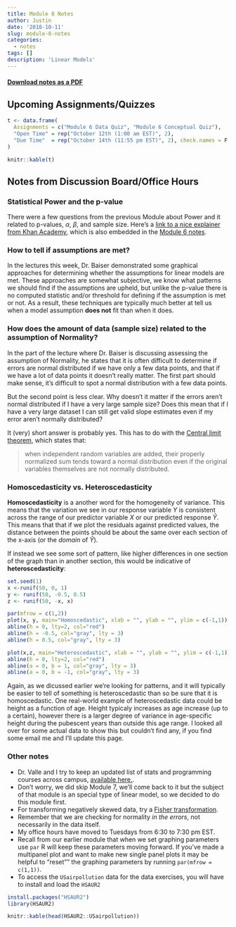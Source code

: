 ```yaml
---
title: Module 8 Notes
author: Justin
date: '2018-10-11'
slug: module-8-notes
categories:
  - notes
tags: []
description: 'Linear Models'
---
```


#### [Download notes as a PDF](https://sta6093.netlify.com/pdf/2018-10-1-module-8-notes.pdf)

## Upcoming Assignments/Quizzes

```r

t <- data.frame(
  Assignments = c("Module 6 Data Quiz", "Module 6 Conceptual Quiz"),
  "Open Time" = rep("October 12th (1:00 am EST)", 2),
  "Due Time"  = rep("October 14th (11:55 pm EST)", 2), check.names = F
)

knitr::kable(t)
```

## Notes from Discussion Board/Office Hours

### Statistical Power and the p-value

There were a few questions from the previous Module about Power and it related to p-values, $\alpha$, $\beta$, and sample size. Here's a [link to a nice explainer from Khan Academy](https://www.youtube.com/watch?v=6_Cuz0QqRWc), which is also embedded in the [Module 6 notes](https://sta6093.netlify.com/2018/10/04/2018-10-04-module-6-notes/).

### How to tell if assumptions are met?

In the lectures this week, Dr. Baiser demonstrated some graphical approaches for determining whether the assumptions for linear models are met. These approaches are somewhat subjective, we know what patterns we should find if the assumptions are upheld, but unlike the p-value there is no computed statistic and/or threshold for defining if the assumption is met or not. As a result, these techniques are typically much better at tell us when a model assumption **does not** fit than when it does. 

### How does the amount of data (sample size) related to the assumption of Normality?

In the part of the lecture where Dr. Baiser is discussing assessing the assumption of Normality, he states that it is often difficult to determine if errors are normal distributed if we have only a few data points, and that if we have a lot of data points it doesn't really matter. The first part should make sense, it's difficult to spot a normal distribution with a few data points. 

But the second point is less clear. Why doesn't it matter if the errors aren't normal distributed if I have a very large sample size? Does this mean that if I have a very large dataset I can still get valid slope estimates even if my error aren't normally distributed?

It (very) short answer is probably yes. This has to do with the [Central limit theorem](https://en.wikipedia.org/wiki/Central_limit_theorem), which states that: 

> when independent random variables are added, their properly normalized sum tends toward a normal distribution even if the original variables themselves are not normally distributed. 

### Homoscedasticity vs. Heteroscedasticity

**Homoscedasticity** is a another word for the homogeneity of variance. This means that the variation we see in our response variable $Y$ is consistent across the range of our predictor variable $X$ or our predicted response $\hat{Y}$. This means that that if we plot the residuals against predicted values, the distance between the points should be about the same over each section of the x-axis (or the *domain* of $\hat{Y}$). 

If instead we see some sort of pattern, like higher differences in one section of the graph than in another section, this would be indicative of **heteroscedasticity**:

```r
set.seed(1)
x <-runif(50, 0, 1)
y <- runif(50, -0.5, 0.5)
z <- runif(50, -x, x)

par(mfrow = c(1,2))
plot(x, y, main="Homoscedastic", xlab = "", ylab = "", ylim = c(-1,1))
abline(h = 0, lty=2, col="red")
abline(h = -0.5, col="gray", lty = 3)
abline(h = 0.5, col="gray", lty = 3)

plot(x,z, main="Heteroscedastic", xlab = "", ylab = "", ylim = c(-1,1))
abline(h = 0, lty=2, col="red")
abline(a = 0, b = 1, col="gray", lty = 3)
abline(a = 0, b = -1, col="gray", lty = 3)
```

Again, as we dicussed earlier we're looking for patterns, and it will typically be easier to tell of something is heteroscedastic than so be sure that it is homoscedastic. One real-world example of heteroscedastic data could be height as a function of age. Height typicaly increases as age increase (up to a certain), however there is a larger degree of variance in age-specific height during the pubescent years than outside this age range. I looked all over for some actual data to show this but couldn't find any, if you find some email me and I'll update this page.

### Other notes

* Dr. Valle and I try to keep an updated list of stats and programming courses across campus, [available here.](https://ufstatscourses.shinyapps.io/shiny_tutorial/).
* Don't worry, we did skip Module 7, we'll come back to it but the subject of that module is an special type of linear model, so we decided to do this module first.
* For transforming negatively skewed data, try a [Fisher transformation](https://stats.stackexchange.com/questions/155429/how-to-transform-negative-values-to-logarithms).
* Remember that we are checking for normality *in the errors*, not necessarily in the data itself.
* My office hours have moved to Tuesdays from 6:30 to 7:30 pm EST.
* Recall from our earlier module that when we set graphing parameters use `par` R will keep these parameters moving forward. If you've made a multipanel plot and want to make new single panel plots it may be helpful to "reset"" the graphing parameters by running `par(mfrow = c(1,1))`.
* To access the `USairpollution` data for the data exercises, you will have to install and load the `HSAUR2`

```r
install.packages("HSAUR2")
library(HSAUR2)
```

```r
knitr::kable(head(HSAUR2::USairpollution))
```



